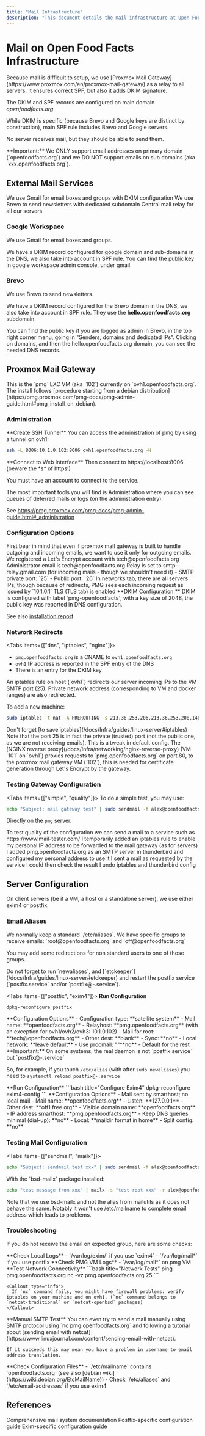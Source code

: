 ```yaml
---
title: "Mail Infrastructure"
description: "This document details the mail infrastructure at Open Food Facts, focusing on Proxmox Mail Gateway as a relay for all servers. It covers DKIM and SPF configurations, Google Workspace and Brevo integration, and client-side mail configurations for Exim4 and Postfix."
---
```



# Mail on Open Food Facts Infrastructure

<Callout type="info">
  Because mail is difficult to setup, we use [Proxmox Mail
  Gateway](https://www.proxmox.com/en/proxmox-mail-gateway) as a relay to all
  servers. It ensures correct SPF, but also it adds DKIM signature.
</Callout>

The DKIM and SPF records are configured on main domain _openfoodfacts.org_.

<Callout type="info">
While DKIM is specific (because Brevo and Google keys are distinct by construction), main SPF rule includes Brevo and Google servers.

No server receives mail, but they should be able to send them.

</Callout>

<Callout type="warning" id="only-domain">
  **Important:** We ONLY support email addresses on primary domain
  (`openfoodfacts.org`) and we DO NOT support emails on sub domains (aka
  `xxx.openfoodfacts.org`).
</Callout>

## External Mail Services

<Cards>
  <Card title="Google Workspace">
    We use Gmail for email boxes and groups with DKIM configuration
  </Card>
  <Card title="Brevo">
    We use Brevo to send newsletters with dedicated subdomain
  </Card>
  <Card title="Proxmox Mail Gateway">
    Central mail relay for all our servers
  </Card>
</Cards>

### Google Workspace

<Callout type="info">
We use Gmail for email boxes and groups.

We have a DKIM record configured for google domain and sub-domains in the DNS, we also take into account in SPF rule. You can find the public key in google workspace admin console, under gmail.

</Callout>

### Brevo

<Callout type="info">
We use Brevo to send newsletters.

We have a DKIM record configured for the Brevo domain in the DNS, we also take into account in SPF rule. They use the **hello.openfoodfacts.org** subdomain.

</Callout>

<Callout type="info">
  You can find the public key if you are logged as admin in Brevo, in the top
  right corner menu, going in "Senders, domains and dedicated IPs". Clicking on
  domains, and then the hello.openfoodfacts.org domain, you can see the needed
  DNS records.
</Callout>

## Proxmox Mail Gateway

<Card title="PMG Configuration">
  This is the `pmg` LXC VM (aka `102`) currently on `ovh1.openfoodfacts.org`.
</Card>

<Callout type="info">
  The install follows [procedure starting from a debian
  distribution](https://pmg.proxmox.com/pmg-docs/pmg-admin-guide.html#pmg_install_on_debian).
</Callout>

### Administration

<Steps>
<Step>
**Create SSH Tunnel**
You can access the administration of pmg by using a tunnel on ovh1:

```bash title="SSH Tunnel"
ssh -L 8006:10.1.0.102:8006 ovh1.openfoodfacts.org -N
```

</Step>

<Step>
**Connect to Web Interface**
Then connect to https://localhost:8006 (beware the *s* of https!)

You must have an account to connect to the service.

</Step>
</Steps>

<Callout type="info">
The most important tools you will find is Administration where you can see queues of deferred mails or logs (on the administration entry).

See https://pmg.proxmox.com/pmg-docs/pmg-admin-guide.html#_administration

</Callout>

### Configuration Options

<Callout type="info">
  First bear in mind that even if proxmox mail gateway is built to handle
  outgoing and incoming emails, we want to use it only for outgoing emails.
</Callout>

<Cards>
  <Card title="Let's Encrypt">
    We registered a Let's Encrypt account with tech@openfoodfacts.org
  </Card>
  <Card title="Administrator">
    Administrator email is tech@openfoodfacts.org
  </Card>
  <Card title="Relay Configuration">
    Relay is set to smtp-relay.gmail.com (for incoming mails - though we shouldn't need it)
  </Card>
  <Card title="Port Configuration">
    - SMTP private port: `25` 
    - Public port: `26`
  </Card>
  <Card title="Network Security">
    In networks tab, there are all servers IPs, though because of redirects, PMG
    sees each incoming request as issued by `10.1.0.1`
  </Card>
  <Card title="TLS">TLS (TLS tab) is enabled</Card>
</Cards>

<Callout type="info">
**DKIM Configuration:**
DKIM is configured with label `pmg-openfoodfacts`, with a key size of 2048, the public key was reported in DNS configuration.

See also [installation report](/docs/Infra/reports/2022/2022-02-proxmox-mail-gateway-install)

</Callout>

### Network Redirects

<Tabs items={["dns", "iptables", "nginx"]}>
<Tab value="dns">
- `pmg.openfoodfacts.org` is a CNAME to `ovh1.openfoodfacts.org`
- `ovh1` IP address is reported in the SPF entry of the DNS
- There is an entry for the DKIM key
</Tab>

<Tab value="iptables">
An iptables rule on host (`ovh1`) redirects our server incoming IPs to the VM SMTP port (25). Private network address (corresponding to VM and docker ranges) are also redirected.

To add a new machine:

```bash title="Add Machine to Iptables"
sudo iptables -t nat -A PREROUTING -s 213.36.253.206,213.36.253.208,146.59.148.140,51.210.154.203,1.210.32.79 -d pmg.openfoodfacts.org -p tcp --dport 25 -j DNAT --to 10.1.0.102:25
```

<Callout type="warning">
  Don't forget [to save iptables](/docs/Infra/guides/linux-server#iptables)
</Callout>

<Callout type="info">
Note that the port 25 is in fact the private (trusted) port (not the public one, as we are not receiving emails). This is a tweak in default config.
</Callout>
</Tab>

<Tab value="nginx">
The [NGINX reverse proxy](/docs/Infra/networking/nginx-reverse-proxy) (VM `101` on `ovh1`) proxies requests to `pmg.openfoodfacts.org` on port 80, to the proxmox mail gateway VM (`102`), this is needed for certificate generation through Let's Encrypt by the gateway.
</Tab>
</Tabs>

### Testing Gateway Configuration

<Tabs items={["simple", "quality"]}>
<Tab value="simple">
To do a simple test, you may use:

```bash title="Simple Mail Test"
echo "Subject: mail gateway test" | sudo sendmail -f alex@openfoodfacts.org -v alex@openfoodfacts.org
```

Directly on the `pmg` server.

</Tab>

<Tab value="quality">
To test quality of the configuration we can send a mail to a service such as https://www.mail-tester.com/

<Steps>
<Step>
I temporarily added an iptables rule to enable my personal IP address to be forwarded to the mail gateway (as for servers)
</Step>
<Step>
I added pmg.openfoodfacts.org as an SMTP server in thunderbird and configured my personal address to use it
</Step>
<Step>
I sent a mail as requested by the service
</Step>
<Step>
I could then check the result
</Step>
<Step>
I undo iptables and thunderbird config
</Step>
</Steps>
</Tab>
</Tabs>

## Server Configuration

<Callout type="info">
  On client servers (be it a VM, a host or a standalone server), we use either
  exim4 or postfix.
</Callout>

### Email Aliases

<Callout type="info">
We normally keep a standard `/etc/aliases`. We have specific groups to receive emails: `root@openfoodfacts.org` and `off@openfoodfacts.org`

You may add some redirections for non standard users to one of those groups.

</Callout>

<Callout type="warning">
  Do not forget to run `newaliases`, and
  [`etckeeper`](/docs/Infra/guides/linux-server#etckeeper) and restart the
  postfix service (`postfix.service` and/or `postfix@-.service`).
</Callout>

<Tabs items={["postfix", "exim4"]}>
<Tab value="postfix">
<Steps>
<Step>
**Run Configuration**
```bash title="Configure Postfix"
dpkg-reconfigure postfix
```
</Step>

<Step>
**Configuration Options**
- Configuration type: **satellite system**
- Mail name: **openfoodfacts.org**
- Relayhost: **pmg.openfoodfacts.org** (with an exception for ovh1/ovh2/ovh3: 10.1.0.102)
- Mail for root: **tech@openfoodfacts.org**
- Other dest: **blank**
- Sync: **no**
- Local network: **leave default**
- Use procmail: ""**no**
- Default for the rest
</Step>
</Steps>

<Callout type="warning">
**Important:** On some systems, the real daemon is not `postfix.service` but `postfix@-.service`

So, for example, if you touch `/etc/alias` (with after `sudo newaliases`) you need to `systemctl reload postfix@-.service`

</Callout>
</Tab>

<Tab value="exim4">
<Steps>
<Step>
**Run Configuration**
```bash title="Configure Exim4"
dpkg-reconfigure exim4-config
```
</Step>

<Step>
**Configuration Options**
- Mail sent by smarthost; no local mail
- Mail name: **openfoodfacts.org**
- Listen: **127.0.0.1**
- Other dest: **off1.free.org**
- Visible domain name: **openfoodfacts.org**
- IP address smarthost: **pmg.openfoodfacts.org**
- Keep DNS queries minimal (dial-up): **no**
- Local: **maildir format in home**
- Split config: **no**
</Step>
</Steps>
</Tab>
</Tabs>

### Testing Mail Configuration

<Tabs items={["sendmail", "mailx"]}>
<Tab value="sendmail">
```bash title="Test with Sendmail"
echo "Subject: sendmail test xxx" | sudo sendmail -f alex@openfoodfacts.org -v root
```
</Tab>

<Tab value="mailx">
With the `bsd-mailx` package installed:

```bash title="Test with Mailx"
echo "test message from xxx" | mailx -s "test root xxx" -r alex@openfoodfacts.org root
```

<Callout type="info">
Note that we use bsd-mailx and not the alias from mailutils as it does not behave the same. Notably it won't use /etc/mailname to complete email address which leads to problems.
</Callout>
</Tab>
</Tabs>

### Troubleshooting

If you do not receive the email on expected group, here are some checks:

<Steps>
  <Step>
    **Check Local Logs**
    - `/var/log/exim/` if you use `exim4`
    - `/var/log/mail*` if you use postfix
  </Step>

  <Step>
    **Check PMG VM Logs** 
    - `/var/log/mail*` on pmg VM
  </Step>

  <Step>
    **Test Network Connectivity**
    ```bash title="Network Tests"
    ping pmg.openfoodfacts.org
    nc -vz pmg.openfoodfacts.org 25
    ```

    <Callout type="info">
      If `nc` command fails, you might have firewall problems: verify iptables on your machine and on ovh1. (`nc` command belongs to `netcat-traditional` or `netcat-openbsd` packages)
    </Callout>
  </Step>

  <Step>
    **Manual SMTP Test**
    You can even try to send a mail manually using SMTP protocol using `nc pmg.openfoodfacts.org` and following a tutorial about [sending email with netcat](https://www.linuxjournal.com/content/sending-email-with-netcat).

    If it succeeds this may mean you have a problem in username to email address translation.

  </Step>

  <Step>
    **Check Configuration Files**
    - `/etc/mailname` contains `openfoodfacts.org` (see also [debian wiki](https://wiki.debian.org/EtcMailName))
    - Check `/etc/aliases` and `/etc/email-addresses` if you use exim4
  </Step>
</Steps>

## References

<Cards>
  <Card
    title="Debian Reference"
    href="https://www.debian.org/doc/manuals/debian-reference/ch06.en.html#_the_mail_system"
  >
    Comprehensive mail system documentation
  </Card>
  <Card title="Debian Wiki - Postfix" href="https://wiki.debian.org/Postfix">
    Postfix-specific configuration guide
  </Card>
  <Card title="Debian Wiki - Exim" href="https://wiki.debian.org/Exim">
    Exim-specific configuration guide
  </Card>
</Cards>
